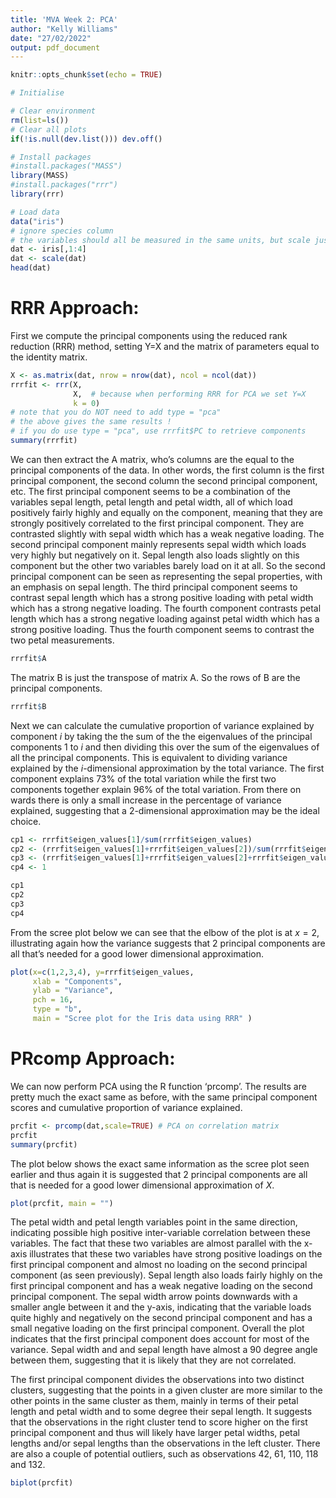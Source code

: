 ```yaml
---
title: 'MVA Week 2: PCA'
author: "Kelly Williams"
date: "27/02/2022"
output: pdf_document
---
```


```r
knitr::opts_chunk$set(echo = TRUE)
```


```r
# Initialise

# Clear environment
rm(list=ls())
# Clear all plots
if(!is.null(dev.list())) dev.off()

# Install packages
#install.packages("MASS")
library(MASS)
#install.packages("rrr")
library(rrr)
```


```r

# Load data
data("iris")
# ignore species column
# the variables should all be measured in the same units, but scale just in case
dat <- iris[,1:4]
dat <- scale(dat)
head(dat)

```




# RRR Approach:

First we compute the principal components using the reduced rank reduction (RRR) method, setting Y=X and the matrix of parameters equal to the identity matrix.

```r

X <- as.matrix(dat, nrow = nrow(dat), ncol = ncol(dat))
rrrfit <- rrr(X, 
              X,  # because when performing RRR for PCA we set Y=X
              k = 0)
# note that you do NOT need to add type = "pca"
# the above gives the same results !
# if you do use type = "pca", use rrrfit$PC to retrieve components
summary(rrrfit)
```

We can then extract the A matrix, who's columns are the equal to the principal components of the data. In other words, the first column is the first principal component, the second column the second principal component, etc. The first principal component seems to be a combination of the variables sepal length, petal length and petal width, all of which load positively fairly highly and equally on the component, meaning that they are strongly positively correlated to the first principal component. They are contrasted slightly with sepal width which has a weak negative loading. The second principal component mainly represents sepal width which loads very highly but negatively on it. Sepal length also loads slightly on this component but the other two variables barely load on it at all. So the second principal component can be seen as representing the sepal properties, with an emphasis on sepal length. The third principal component seems to contrast sepal length which has a strong positive loading with petal width which has a strong negative loading. The fourth component contrasts petal length which has a strong negative loading against petal width which has a strong positive loading. Thus the fourth component seems to contrast the two petal measurements. 


```r

rrrfit$A

```

The matrix B is just the transpose of matrix A. So the rows of B are the principal components. 

```r

rrrfit$B

```

Next we can calculate the cumulative proportion of variance explained by component $i$ by taking the the sum of the the eigenvalues of the principal components 1 to $i$ and then dividing this over the sum of the eigenvalues of all the principal components. This is equivalent to dividing variance explained by the $i$-dimensional approximation by the total variance. The first component explains 73% of the total variation while the first two components together explain 96% of the total variation. From there on wards there is only a small increase in  the percentage of variance explained, suggesting that a 2-dimensional approximation may be the ideal choice.


```r

cp1 <- rrrfit$eigen_values[1]/sum(rrrfit$eigen_values)
cp2 <- (rrrfit$eigen_values[1]+rrrfit$eigen_values[2])/sum(rrrfit$eigen_values)
cp3 <- (rrrfit$eigen_values[1]+rrrfit$eigen_values[2]+rrrfit$eigen_values[3])/sum(rrrfit$eigen_values)
cp4 <- 1

cp1
cp2
cp3
cp4

```
 
From the scree plot below we can see that the elbow of the plot is at $x=2$, illustrating again how the variance suggests that 2 principal components are all that's needed for a good lower dimensional approximation. 

```r
plot(x=c(1,2,3,4), y=rrrfit$eigen_values,
     xlab = "Components",
     ylab = "Variance",
     pch = 16, 
     type = "b", 
     main = "Scree plot for the Iris data using RRR" )

```




# PRcomp Approach:

We can now perform PCA using the R function 'prcomp'. The results are pretty much the exact same as before, with the same principal component scores and cumulative proportion of variance explained. 

```r

prcfit <- prcomp(dat,scale=TRUE) # PCA on correlation matrix
prcfit
summary(prcfit)

```

The plot below shows the exact same information as the scree plot seen earlier and thus again it is suggested that 2 principal components are all that is needed for a good lower dimensional approximation of $X$.


```r

plot(prcfit, main = "")

```

The petal width and petal length variables point in the same direction, indicating possible high positive inter-variable correlation between these variables. The fact that these two variables are almost parallel with the x-axis illustrates that these two variables have strong positive loadings on the first principal component and almost no loading on the second principal component (as seen previously). Sepal length also loads fairly highly on the first principal component and has a weak negative loading on the second principal component. The sepal width arrow points downwards with a smaller angle between it and the y-axis, indicating that the variable loads quite highly and negatively on the second principal component and has a small negative loading on the first principal component. Overall the plot indicates that the first principal component does account for most of the variance. Sepal width and and sepal length have almost a 90 degree angle between them, suggesting that it is likely that they are not correlated. 

The first principal component divides the observations into two distinct clusters, suggesting that the points in a given cluster are more similar to the other points in the same cluster as them, mainly in terms of their petal length and petal width and to some degree their sepal length. It suggests that the observations in the right cluster tend to score higher on the first principal component and thus will likely have larger petal widths, petal lengths and/or sepal lengths than the observations in the left cluster. There are also a couple of potential outliers, such as observations 42, 61, 110, 118 and 132.


```r

biplot(prcfit)

```
